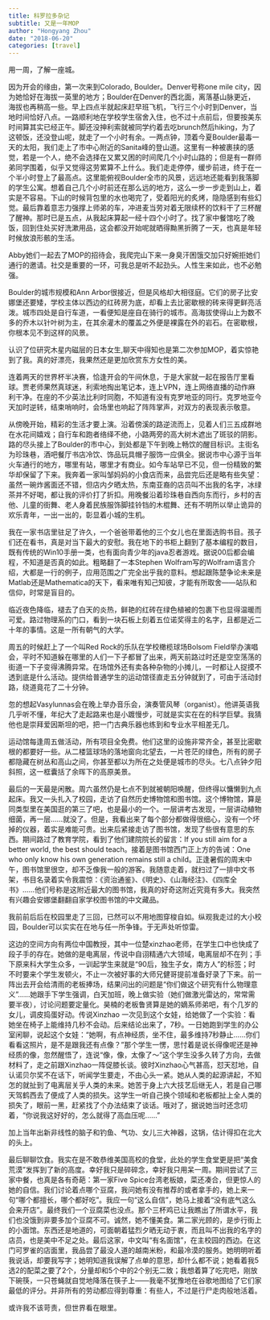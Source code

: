 ```yaml
---
title: 科罗拉多杂记
subtitle: 又是一年MOP
author: "Hongyang Zhou"
date: "2018-06-20"
categories: [travel]
---
```


用一周，了解一座城。

因为开会的缘由，第一次来到Colorado, Boulder。Denver号称one mile city，因为她恰好在海拔一英里的地方；Boulder在Denver的西北面，离落基山脉更近，海拔也再稍高一些。早上四点半就起床赶早班飞机，飞行三个小时到Denver，当地时间恰好八点。一路顺利地在学校学生宿舍入住，也不过十点前后，但要按美东时间算其实已经正午。脚还没抻利索就被同学约着去吃brunch然后hiking，为了这顿饭，还没登山呢，就走了一个小时有余。一两点钟，顶着今夏Boulder最毒一天的太阳，我们走上了市中心附近的Sanita峰的登山道。这里有一种被裹挟的感觉，若是一个人，绝不会选择在又累又困的时间爬几个小时山路的；但是有一群师弟同学围着，似乎又觉得这劳累算不上什么。我们走走停停，缓步前进，终于在一个半小时登上了最高点。这里能俯视Boulder全市的风景，远远地还能看到我落脚的学生公寓。想着自己几个小时前还在那么远的地方，这么一步一步走到山上，着实是不容易。下山的时候背包里的水也喝完了，受着阳光的炙烤，隐隐感到有些幻觉。最后靠着意志力强撑上师弟的车，冲进麦当劳对着无限续杯的饮料干了三杯醒了醒神。那时已是五点，从我起床算起一经十四个小时了。找了家中餐馆吃了晚饭，回到住处买好洗漱用品，这会都没开始呢就晒得黝黑折腾了一天，也真是年轻时候放浪形骸的生活。

Abby她们一起去了MOP的招待会，我爬完山下来一身臭汗困饿交加只好婉拒她们通行的邀请。社交是重要的一环，可我总是听不起劲头。人性生来如此，也不必勉强。

Boulder的城市规模和Ann Arbor很接近，但是风格却大相径庭。它们的房子比安娜堡还要矮，学校主体以西边的红砖房为底，却看上去比密歇根的砖来得更鲜亮活泼。城市四处是自行车道，一看便知是座自在骑行的城市。高海拔使得山上为数不多的乔木以针叶树为主，在其余灌木的覆盖之外便是裸露在外的岩石。在密歇根，你根本见不到这样的风景。

认识了位研究木星内磁层的日本女生,聊天中得知也是第二次参加MOP，着实惊艳到了我。真的好漂亮，我果然还是更加欣赏东方女性的美。

连着两天的世界杯半决赛，恰逢开会的午间休息，于是大家就一起在报告厅里看球。贾老师果然真球迷，利索地掏出笔记本，连上VPN，连上网络直播的动作麻利干净。在座的不少英法比利时同胞，不知道有没有克罗地亚的同行。克罗地亚今天加时逆转，结束哨响时，会场里也响起了阵阵掌声，对双方的表现表示敬意。

从傍晚开始，精彩的生活才要上演。沿着傍溪的路逆流而上，见着人们三五成群地在水花间嬉戏；自行车和跑者络绎不绝，小路两旁的高大树木遮出了斑驳的阴影。路的尽头接上了Boulder的市中心，到处都是下午到晚上畅饮的醒目标识。主街名为珍珠巷，酒吧餐厅书店冷饮、饰品玩具帽子服饰一应俱全。据说市中心源于当年火车通行的地方，哪里有站，哪里才有商业。如今车站早已不见，但一份精致的繁华却保留了下来。我奔着一家叫邹妈妈的小食店而来，品尝完后还是略有些失望：虽然一碗炸酱面还不错，但店内夕晒太热，东南亚裔的店员叫不出我的名字，冰绿茶并不好喝，都让我的评价打了折扣。用晚餐沿着珍珠巷自西向东而行，乡村的吉他、儿童的街舞、老人身着民族服饰脚挂铃铛的木棍舞、还有不明所以举止诡异的欢乐青年，一出一出的，彰显着小城的生机。

我在一家书店里驻足了许久，一个爸爸带着他的三个女儿也在里面选购书目。孩子们还在看书，真是对当下最大的安慰。我在地下的书柜上翻到了基本编程的数目，既有传统的Win10手册一类，也有面向青少年的java忍者游戏。据说00后都会编程，不知道是否真的如此。粗略翻了一本Stephen Wolfram写的Wolfram语言介绍，大都是一行的例子，应用范围之广完全出乎我的意料。想起跟陈楚争论未来是Matlab还是Mathematica的天下，看来唯有知己知彼，才能有所取舍——站队和信仰，时常是盲目的。

临近夜色降临，褪去了白天的炎热，鲜艳的红砖在绿色植被的包裹下也显得温暖而可爱。路过物理系的门口，看到一块石板上刻着五位诺奖得主的名字，且都是近二十年的事情。这是一所有朝气的大学。

周五的时候赶上了一个叫Red Rock的乐队在学校橄榄球场Bolsom Field举办演唱会，平时不知道躲在哪里的人们一下子都冒了出来，两天前路过时还是空空荡荡的街道一下子变得沸腾异常。在场馆外还有卖各种杂物的小摊儿，一时都让人捉摸不透到底是什么活动。提供给普通学生的运动馆径直走五分钟就到了，可由于活动封路，绕道竟花了二十分钟。

忽的想起Vasylunnas会在晚上举办音乐会，演奏管风琴（organist）。他讲英语我几乎听不懂，年纪大了走起路来也是小踱慢步，可就是实实在在的科学巨擘。我猜他也是崇拜爱因斯坦的吧，把一门古典乐器也练到和专业水平相差无几。

运动馆每逢周五做活动，所有项目全免费。他们这里的设施非常齐全，甚至比密歇根的都要好一些。从二楼篮球场的落地窗向北望去，一片苍茫的绿色，所有的房子都隐藏在树丛和高山之间，你甚至都以为所在之处便是城市的尽头。七八点钟夕阳斜照，这一框囊括了余晖下的高原美景。

最后的一天最是闲散。周六虽然仍是七点不到就被朝阳唤醒，但终得以慵懒到九点起床。我又一头扎入了校园，走访了自然历史博物馆和图书馆。这个博物馆，算是同类型里在美国逛的第三了吧，也是最小的一个。一层讲考古发现，一层讲动植物细菌，再一层……就没了。但是，我看出来了每个部分都做得很细心，没有一个坏掉的仪器，着实是难能可贵。出来后紧接走访了图书馆，发现了些很有意思的东西。期间路过了教育学院，看到了他们建院院长的留言：If you still aim for a better world, the best should teach。接着是图书馆西门正上方的告诫：One who only know his own generation remains still a child。正逢暑假的周末中午，图书馆里很空，却不乏像我一般的游客。我随意走着，就扫过了一排中文书架，书目名录着实令我震惊：《资治通鉴》、《明史》、《山海经注》、《四库全书》……他们号称是这附近最大的图书馆，我真的好奇这附近究竟有多大。我突然有兴趣会安娜堡翻翻自家学校图书馆的中文藏品。

我前前后后在校园里走了三回，已然可以不用地图穿梭自如。纵观我走过的大小校园，Boulder可以实实在在地与任一所争锋。于无声处听惊雷。

这边的空间方向有两位中国教授，其中一位楚xinzhao老师，在学生口中也快成了段子手的存在。她做的是电离层，传说中自诩精通六大领域，电离层却不在列；手下原来科大学生众多，一训起学生来就是“90后，独生子女，南方人”的标签；时不时要来个学生发顿火，不止一次被好事的大师兄健哥提前准备好录了下来。前一阵出去开会给清雨的老板捧场，结果问出的问题是“你们做这个研究有什么物理意义”……她跟手下学生强调，白天加班，晚上做实验（她们做激光雷达的，常常需要半夜），讨论问题要定量化。昊楠的老板鲁贤算是她的嫡系师弟吧，有个几岁的女儿，调皮捣蛋好动。传说Xinzhao 一次见到这个女娃，给她做了一个实验：看她坐在椅子上能维持几秒不会动。后来结论出来了，7秒。一日她跑到学生的办公室闲聊，说起这个女娃：“她啊，有点神经质，坐不住，最多维持7秒静止……你们看看这照片，是不是跟我还有点像？”那个学生一愣，思忖着是说长得像呢还是神经质的像，忽然醒悟了，连说“像，像，太像了～”这个学生没多久转了方向，去做材料了，走之前跟Xinzhao一阵促膝长谈。彼时Xinzhao心气甚高，怼天怼地，自认诺贝尔奖不在话下，听闻学生要走，不由心头一紧。她从人类的起源讲起，不知怎的就扯到了电离层关乎人类的未来。她苦于身上六大技艺后继无人，若是自己哪天驾鹤西去了便成了人类的损失。这学生一听自己换个领域和老板都扯上全人类的损失了，眼前一黑，赶紧找了个办法结束了谈话。哦对了，据说她当时还念叨着，“你说我这好好的，怎么就得了高血压呢......”

加上当年出新非线性的脑子和钓鱼、气功、女儿三大神器，这锅，估计得扣在北大的头上。

最后聊聊饮食。我实在是不敢恭维美国高校的食堂，此处的学生食堂更是把“美食荒漠”发挥到了新的高度。幸好我只是碎碎念，幸好我只用呆一周。期间尝试了三家中餐，也真是各有奇葩：第一家Five Spice台湾老板娘，菜还凑合，但更惊人的她的自信。我们讨论着点哪个豆腐，我问她有没有推荐的或者拿手的，她上来一句“哪个都擅长，哪个都好吃”。我应一句“这么自信”，她马上接着“没有底气这么会来开店”。最终我们一个豆腐菜也没点。那个三杯鸡已让我瞧出了所谓水平，我们也没饿到非要多加个豆腐不可。诚然，她不懂美食。第二家光顾的，是步行街上的小面馆。东西还是地道的，可面朝着猛烈夕晒无动于衷，而且叫不出我的名字的店员，也是美中不足之处。最后这家，中文叫“有名面馆”，在主校园的西边。在这门可罗雀的店面里，我品尝了最没人道的越南米粉，和最冷漠的服务。她明明听着我说话，却要我写字；她明知道我误解了点单的意思，却什么都不说；她看着我5选2的配菜之要了2个，分量却和5个中的2个别无二致；我想着算了吃完吧，刚放下碗筷，一只苍蝇就自觉地降落在筷子上——我毫不犹豫地在谷歌地图给了它们家最低的评分。并非所有的劳动都应得到尊重：有些人，不过是行尸走肉般地活着。

或许我不该苛责，但世界看在眼里。

